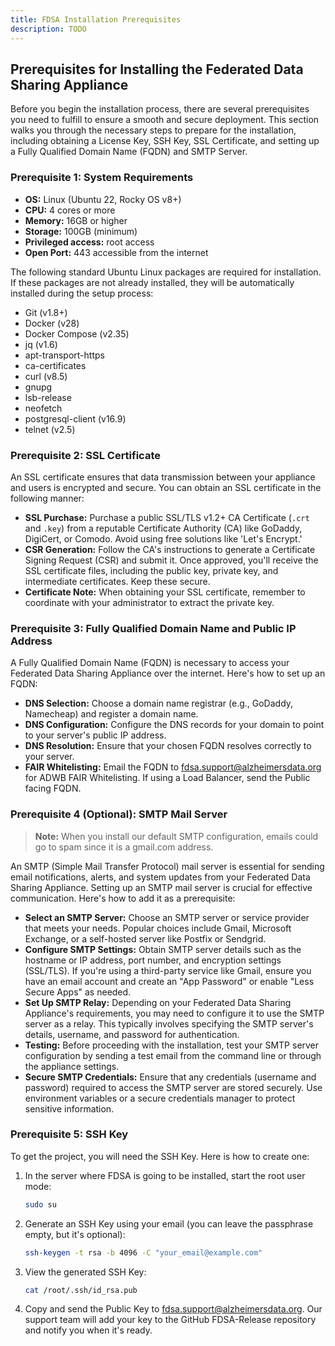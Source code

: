 ```yaml
---
title: FDSA Installation Prerequisites
description: TODO
---
```


## Prerequisites for Installing the Federated Data Sharing Appliance

Before you begin the installation process, there are several prerequisites you need to fulfill to ensure a smooth and secure deployment. This section walks you through the necessary steps to prepare for the installation, including obtaining a License Key, SSH Key, SSL Certificate, and setting up a Fully Qualified Domain Name (FQDN) and SMTP Server.

### Prerequisite 1: System Requirements

- **OS:** Linux (Ubuntu 22, Rocky OS v8+)
- **CPU:** 4 cores or more
- **Memory:** 16GB or higher
- **Storage:** 100GB (minimum)
- **Privileged access:** root access
- **Open Port:** 443 accessible from the internet

The following standard Ubuntu Linux packages are required for installation. If these packages are not already installed, they will be automatically installed during the setup process:

- Git (v1.8+)
- Docker (v28)
- Docker Compose (v2.35)
- jq (v1.6)
- apt-transport-https
- ca-certificates
- curl (v8.5)
- gnupg
- lsb-release
- neofetch
- postgresql-client (v16.9)
- telnet (v2.5)

### Prerequisite 2: SSL Certificate

An SSL certificate ensures that data transmission between your appliance and users is encrypted and secure. You can obtain an SSL certificate in the following manner:

- **SSL Purchase:** Purchase a public SSL/TLS v1.2+ CA Certificate (`.crt` and `.key`) from a reputable Certificate Authority (CA) like GoDaddy, DigiCert, or Comodo. Avoid using free solutions like 'Let's Encrypt.'
- **CSR Generation:** Follow the CA's instructions to generate a Certificate Signing Request (CSR) and submit it. Once approved, you'll receive the SSL certificate files, including the public key, private key, and intermediate certificates. Keep these secure.
- **Certificate Note:** When obtaining your SSL certificate, remember to coordinate with your administrator to extract the private key.

### Prerequisite 3: Fully Qualified Domain Name and Public IP Address

A Fully Qualified Domain Name (FQDN) is necessary to access your Federated Data Sharing Appliance over the internet. Here's how to set up an FQDN:

- **DNS Selection:** Choose a domain name registrar (e.g., GoDaddy, Namecheap) and register a domain name.
- **DNS Configuration:** Configure the DNS records for your domain to point to your server's public IP address.
- **DNS Resolution:** Ensure that your chosen FQDN resolves correctly to your server.
- **FAIR Whitelisting:** Email the FQDN to [fdsa.support@alzheimersdata.org](mailto:fdsa.support@alzheimersdata.org) for ADWB FAIR Whitelisting. If using a Load Balancer, send the Public facing FQDN.

### Prerequisite 4 (Optional): SMTP Mail Server

> **Note:** When you install our default SMTP configuration, emails could go to spam since it is a gmail.com address.

An SMTP (Simple Mail Transfer Protocol) mail server is essential for sending email notifications, alerts, and system updates from your Federated Data Sharing Appliance. Setting up an SMTP mail server is crucial for effective communication. Here's how to add it as a prerequisite:

- **Select an SMTP Server:** Choose an SMTP server or service provider that meets your needs. Popular choices include Gmail, Microsoft Exchange, or a self-hosted server like Postfix or Sendgrid.
- **Configure SMTP Settings:** Obtain SMTP server details such as the hostname or IP address, port number, and encryption settings (SSL/TLS). If you're using a third-party service like Gmail, ensure you have an email account and create an "App Password" or enable "Less Secure Apps" as needed.
- **Set Up SMTP Relay:** Depending on your Federated Data Sharing Appliance's requirements, you may need to configure it to use the SMTP server as a relay. This typically involves specifying the SMTP server's details, username, and password for authentication.
- **Testing:** Before proceeding with the installation, test your SMTP server configuration by sending a test email from the command line or through the appliance settings.
- **Secure SMTP Credentials:** Ensure that any credentials (username and password) required to access the SMTP server are stored securely. Use environment variables or a secure credentials manager to protect sensitive information.

### Prerequisite 5: SSH Key

To get the project, you will need the SSH Key. Here is how to create one:

1. In the server where FDSA is going to be installed, start the root user mode:

   ```bash
   sudo su
   ```

2. Generate an SSH Key using your email (you can leave the passphrase empty, but it's optional):

   ```bash
   ssh-keygen -t rsa -b 4096 -C "your_email@example.com"
   ```

3. View the generated SSH Key:

   ```bash
   cat /root/.ssh/id_rsa.pub
   ```

4. Copy and send the Public Key to [fdsa.support@alzheimersdata.org](mailto:fdsa.support@alzheimersdata.org). Our support team will add your key to the GitHub FDSA-Release repository and notify you when it's ready.
